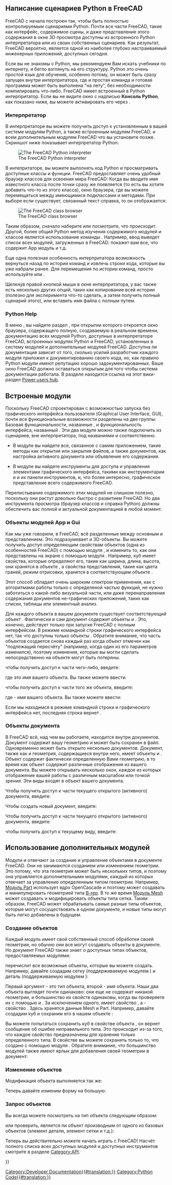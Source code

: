 <languages/>

<div class="mw-translate-fuzzy">
{{Docnav/ru
|[[Python scripting tutorial/ru|Python scripting tutorial]]
|[[Topological_data_scripting/ru|Topological data scripting]]
}}
</div>

{{TOCright}}

== Написание сценариев Python в FreeCAD ==

FreeCAD с начала построен так, чтобы быть полностью контролируемым сценариями Python. Почти все части FreeCAD, такие как интерфейс, содержимое сцены, и даже представление этого содержания в окне 3D просмотра доступны из встроенного Python интерпретатора или из своих собственных сценариев. Как результат, FreeCAD вероятно, является одной из наиболее глубоко настраиваемый инженерных приложений, доступных сегодня.

Если вы не знакомы с Python, мы рекомендуем Вам искать учебники по интернету, и бегло взглянуть на его структуру. Python это очень простой язык для обучения, особенно потому, он может быть сразу запущен внутри интерпритатора, где и простая команда и готовая программа может быть выполнена "на лету", без необходимости компилировать что-либо. FreeCAD имеет встроенный в Python интерпритатор. Если вы не видите окно с надписью '''Консоль Python''', как показано ниже, вы можете активировать его через {{MenuCommand|Вид → Панели → Консоль Python}}.

===Интерпретатор===

В интерпретаторе вы можете получить доступ к установленным в вашей системе модулям Python, а также встроенным модулям FreeCAD, и всем дополнительным модулям FreeCAD что вы установите позже. Скриншот ниже показывает интерпретатор Python:

[[Image:screenshot_pythoninterpreter.jpg|The FreeCAD Python interpreter]]

В интепритаторе, вы можете выполнять код Python и просматривать доступные классы и функции. FreeCAD предоставляет очень удобный браузер классов для освоения мира FreeCAD: Когда вы вводите имя известного класса после точки сразу же появляется (то есть вы хотите добавить что-то из этого класса), окно браузера, где вы можете перемещаться между имеющимися подклассами и методами. При выборе если существует, связанный текст справка, то он отображается:

[[Image:screenshot_classbrowser.jpg|The FreeCAD class browser]]

Таким образом, сначало наберите {{incode|App.}} или {{incode|Gui.}}  посмотрите, что происходит. Другой, более общий Python метод изучения содержимого модулей и классов является использование команды {{incode|print(dir())}}. Например, ввод {{incode|print(dir())}} выведет список всех модулей, загруженных в FreeCAD. {{incode|print(dir(App))}} покажет вам все, что содержит App модуль и т.д.

Еще одна полезная особенность интерпритатора возможность вернуться назад по истории команд и извлечь строки кода, которые  вы уже набрали ранее. Для перемещения по истории команд, просто используйте {{KEY|Up arrow}} или {{KEY|Down arrow}}.

Щелкнув правой кнопкой мыши в окне интерпритатора, у вас также есть несколько других опций, таких как копирование всей истории (полезно для эксперимента что-то сделать, а затем получить полный сценарий этого), или вставить имя файла с полным путем.
{{Top}}
===Python Help===

В меню {{MenuCommand|Справка}}, вы найдете раздел {{MenuCommand|Автоматически сгенерированная документация python}}, при открытии которого откроется окно браузера, содержащего полную, создаваемую в реальном времени, документацию всех модулей Python, доступных в интерпретаторе FreeCAD,  встроенных модулях Python и FreeCAD, установленных в систему модулей и дополнительные модулей FreeCAD. Доступна ли документация зависит от того, сколько усилий разработчик каждого модуля приложил к документированию своего кода, но, как правило Python модули имеют репутацию хорошо задокументированных. Ваше окно FreeCAD должно оставаться открытым для того чтобы система документации работала. В разделе {{MenuCommand|Документация по созданию скриптов на Python}}  находится ссылка на этот вики-раздел [[Power_users_hub/ru|Power users hub]].
{{Top}}
==Встроеные модули==

Поскольку FreeCAD спроектирован с возможностью запуска без графического интерфейса пользователя (Graphical User Interface, GUI), почти все функциональные возможности разделены на две группы: Базовая функциональности, названные {{incode|App}}, и функциональность интерфейса, названный {{incode|Gui}}. Эти два модуля можно также подключить из сценариев, вне интерпретатора, под названиями {{incode|FreeCAD}} и {{incode|FreeCADGui}} соответственно.

* В модуле {{incode|App}} вы найдете все, связанное с самим приложением, такие методы как открытия или закрытия файлов, а также документов, как настройка активного документа или объявление его содержания.

* В модуле {{incode|Gui}} вы найдете инструменты для доступа и управления элементами графического интерфейса, такими как инструментарии и и их панели инструментов, и, что более интересно, графическое представление всего содержимого FreeCAD. 

Перелистывание содержимого этих модулей не слишком полезно, поскольку они растут довольно быстро с развитием FreeCAD. Но два инструмента просмотра (браузер классов и справка Python) должны обеспечить вас полной и актуальной документацией в любой момент.
{{Top}}
===Объекты модулей App и Gui===

Как мы уже говорили, в FreeCAD, всё разделенные между основным и представлением. Это подразумевает и 3D-объекты. Вы можете получить доступ определяющим свойствам объектов (одна из особенностей FreeCAD) с помощью модуля {{incode|App}}, и изменить то, как они представлены на экране с помощью модуля {{incode|Gui}}. Например, куб имеет свойства, которые определяют его, такие как ширина, длина, высота, они хранятся в объекте {{incode|App}}, а свойства представления, такие как цвета граней, режим отрисовки, хранятся в соответствующем объекте {{incode|Gui}}.

Этот способ обладает очень широким спектром применения, как с алгоритмами работы только с определеной частью функций, не нужно заботиться о какой-либо визуальной части, или даже перенаправления содержания документов не-графических приложений, таких как списки, таблицы или элементный анализ.

Для каждого объекта {{incode|App}} в вашем документе существует соответствующий объект {{incode|Gui}}. Фактически и сам документ содержит объекты {{incode|App}} и {{incode|Gui}}. Это, конечно, действует только при запуске FreeCAD с полным интерфейсом. В режиме командной строки графического интерфейса нет, так что доступны только объекты {{incode|App}}. Обратите внимание, что часть объектов {{incode|Gui}} создается снова каждый раз когда объект {{incode|App}} отмечен как "подлежащий пересчёту" (например, когда один из его параметров изменился), поэтому изменения, которые вы могли сделать непосредственно на объекте {{incode|Gui}} могут быть потеряны.

чтобы получить доступ к части {{incode|App}} чего-либо, введите:

{{Code|code=
myObject = App.ActiveDocument.getObject("ObjectName")
}}

где {{incode|"ObjectName"}} это имя вашего объекта. Вы также можете ввести:

{{Code|code=
myObject = App.ActiveDocument.ObjectName
}}

чтобы получить доступ к части {{incode|Gui}} того же объекта, введите:

{{Code|code=
myViewObject = Gui.ActiveDocument.getObject("ObjectName")
}}

где {{incode|"ObjectName"}} - имя вашего объекта. Вы также можете ввести:

{{Code|code=
myViewObject = App.ActiveDocument.ObjectName.ViewObject
}}

Если мы находимся в режиме командной строки и графического интерфейса нет, последняя строка вернет {{incode|None}}.
{{Top}}
===Объекты документа===

В FreeCAD всё, над чем вы работаете, находится внутри документов. Документ содержит вашу геометрию и может быть сохранен в файл. Одновременно может быть открыто несколько документов. Документ, также как и геометрия, содержащиеся внутри него, имеет объекты {{incode|App}} и {{incode|Gui}}. Объект {{incode|App}} содержит фактически определенную Вами геометрию, в то время как объект {{incode|Gui}} содержит различные отображения из вашего документа. Вы можете открывать несколько окон, каждое из которых отображение вашей работы с различным масштабом или точкой зрения. Эти виды входят в объект {{incode|Gui}} вашего документа.

Чтобы получить доступ к части {{incode|App}} текущего открытого (активного) документа, введите:

{{Code|code=
myDocument = App.ActiveDocument
}}

Чтобы создать новый документ, введите:

{{Code|code=
myDocument = App.newDocument("Document Name")
}}

Чтобы получить доступ к части {{incode|Gui}} текущего открытого (активного) документа, введите:

{{Code|code=
myGuiDocument = Gui.ActiveDocument
}}

чтобы получить доступ к текущему виду, введите:

{{Code|code=
myView = Gui.ActiveDocument.ActiveView
}}
{{Top}}
==Использование дополнительных модулей==

<div class="mw-translate-fuzzy">
Модули {{incode|FreeCAD}} и {{incode|FreeCADGui}} отвечают за создание и управление объектами в документе FreeCAD. Они не занимаются созданием или изменением геометрии. Это потому, что эта геометрия может быть нескольких типов, и поэтому она управляется дополнительными модулями, каждый из которых отвечает за управление определенным типом геометрии. Например, [[Part Workbench/ru|Модуль Part]] использует ядро OpenCascade и поэтому может создавать и манипулировать геометрией типа [http://en.wikipedia.org/wiki/Boundary_representation B-rep]. В то же время [[Mesh Workbench/ru|Модуль Mesh]] может создавать и модифицировать объекты типа сетка. Таким образом, FreeCAD может обрабатывать самые разные типы объектов, которые могут сосуществовать в одном документе, и новые типы могут быть легко добавлены в будущем.
</div>
{{Top}}
===Создание объектов===

Каждый модуль имеет свой собственный способ обработки своей геометрии, но обычно они все могут создавать объекты в документе. Но документ FreeCAD также знает о доступных типах объектов, предоставляемых модулями:

{{Code|code=
FreeCAD.ActiveDocument.supportedTypes()
}}

перечислит все возможные объекты, которые вы можете создать. Например, давайте создадим сетку (поддерживаемую модулем {{incode|Mesh}}) и деталь (поддерживаемую модулем {{incode|Part}}):

{{Code|code=
myMesh = FreeCAD.ActiveDocument.addObject("Mesh::Feature", "myMeshName")
myPart = FreeCAD.ActiveDocument.addObject("Part::Feature", "myPartName")
}}

Первый аргумент - это тип объекта, второй - имя объекта. Наши два объекта выглядят почти одинаково: они еще не содержат никакой геометрии, и большинство их свойств одинаковы, когда вы проверяете их с помощью {{incode|dir(myMesh)}} и {{incode|dir(myPart)}}. За исключением одного, {{incode|myMesh}} имеет свойство {{incode|Mesh}}, а {{incode|myPart}} - свойство {{incode|Shape}}. Здесь хранятся данные Mesh и Part. Например, давайте создадим куб {{incode|Part}} и сохраним его в нашем объекте {{incode|myPart}}:

{{Code|code=
import Part
cube = Part.makeBox(2, 2, 2)
myPart.Shape = cube
}}

Вы можете попытаться сохранить куб в свойстве {{incode|Mesh}} объекта {{incode|myMesh}}, он вернет сообщение об ошибке неправильного типа. Это происходит из-за того, что каждое свойство предназначены для хранения только определенного типа. В свойстве {{incode|Mesh}} вы можете сохранять только то, что создано с помощью модуля {{incode|Mesh}}. Обратите внимание, что большинство модулей также имеют ярлык для добавления своей геометрии в документ:

{{Code|code=
import Part
cube = Part.makeBox(2, 2, 2)
Part.show(cube)
}}
{{Top}}
===Изменение объектов===

Модификация объекта выполняется так же:

{{Code|code=
import Part
cube = Part.makeBox(2, 2, 2)
myPart.Shape = cube
}}

Теперь давайте изменим форму на большую:

{{Code|code=
biggercube = Part.makeBox(5, 5, 5)
myPart.Shape = biggercube
}}
{{Top}}
===Запрос объектов===

Вы всегда можете посмотреть на тип объекта следующим образом:

{{Code|code=
myObj = FreeCAD.ActiveDocument.getObject("myObjectName")
print(myObj.TypeId)
}}

или проверить, является ли объект производным от одного из базовых объектов (элемент детали, элемент сетки и т.д.):

{{Code|code=
print(myObj.isDerivedFrom("Part::Feature"))
}}

Теперь вы действительно можете начать играть с FreeCAD! Насчёт полного списка всех доступных модулей и доступных инструментов смотрите в разделе [[:Category:API|Category:API]].
{{Top}}

<div class="mw-translate-fuzzy">
{{Docnav/ru
|[[Python scripting tutorial/ru|Python scripting tutorial]]
|[[Topological_data_scripting/ru|Topological data scripting]]
}}
</div>

{{Powerdocnavi{{#translation:}}}}
[[Category:Developer Documentation{{#translation:}}]]
[[Category:Python Code{{#translation:}}]]